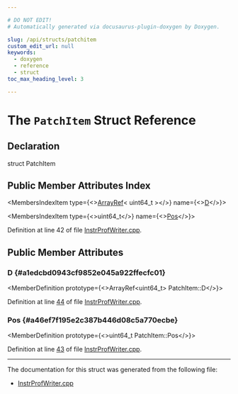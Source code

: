 ```yaml
---

# DO NOT EDIT!
# Automatically generated via docusaurus-plugin-doxygen by Doxygen.

slug: /api/structs/patchitem
custom_edit_url: null
keywords:
  - doxygen
  - reference
  - struct
toc_max_heading_level: 3

---
```





# The `PatchItem` Struct Reference

<DoxygenPage pluginConfig={pluginConfig}>



## Declaration

<CodeBlock>struct PatchItem</CodeBlock>

## Public Member Attributes Index

<MembersIndex>

<MembersIndexItem
  type={<><a href="/docs/api/classes/llvm/arrayref">ArrayRef</a>&lt; uint64&#95;t &gt;</>}
  name={<><a href="#a1edcbd0943cf9852e045a922ffecfc01">D</a></>}>
</MembersIndexItem>

<MembersIndexItem
  type={<>uint64&#95;t</>}
  name={<><a href="#a46ef7f195e2c387b446d08c5a770ecbe">Pos</a></>}>
</MembersIndexItem>

</MembersIndex>


Definition at line 42 of file <a href="/docs/api/files/lib/lib/profiledata/instrprofwriter-cpp">InstrProfWriter.cpp</a>.

<SectionDefinition>

## Public Member Attributes

### D {#a1edcbd0943cf9852e045a922ffecfc01}

<MemberDefinition
  prototype={<>ArrayRef&lt;uint64&#95;t&gt; PatchItem::D</>}>

Definition at line <a href="/docs/api/files/lib/lib/profiledata/instrprofwriter-cpp/#l00044">44</a> of file <a href="/docs/api/files/lib/lib/profiledata/instrprofwriter-cpp">InstrProfWriter.cpp</a>.
</MemberDefinition>

### Pos {#a46ef7f195e2c387b446d08c5a770ecbe}

<MemberDefinition
  prototype={<>uint64&#95;t PatchItem::Pos</>}>

Definition at line <a href="/docs/api/files/lib/lib/profiledata/instrprofwriter-cpp/#l00043">43</a> of file <a href="/docs/api/files/lib/lib/profiledata/instrprofwriter-cpp">InstrProfWriter.cpp</a>.
</MemberDefinition>

</SectionDefinition>

<hr/>

The documentation for this struct was generated from the following file:

<ul>
<li><a href="/docs/api/files/lib/lib/profiledata/instrprofwriter-cpp">InstrProfWriter.cpp</a></li>
</ul>

</DoxygenPage>
